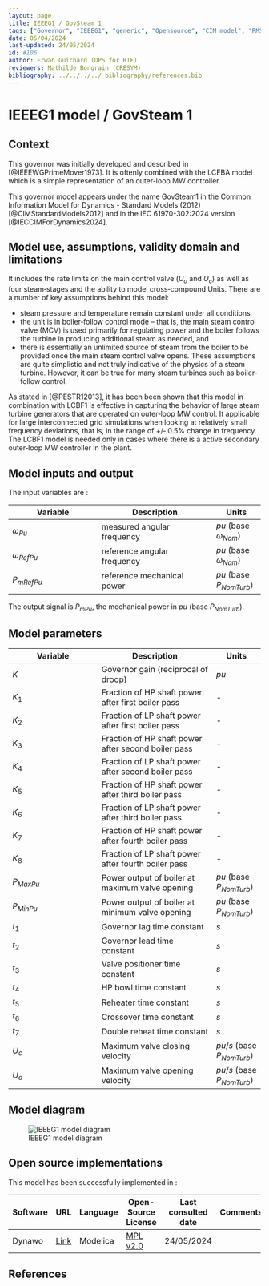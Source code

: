 ```yaml
---
layout: page
title: IEEEG1 / GovSteam 1
tags: ["Governor", "IEEEG1", "generic", "Opensource", "CIM model", "RMS", "phasor", "MRL4", "Single phase", "GovSteam1", "IEC", "dynawo", "#106"]
date: 05/04/2024
last-updated: 24/05/2024
id: #106
author: Erwan Guichard (DPS for RTE)
reviewers: Mathilde Bongrain (CRESYM)
bibliography: ../../../../_bibliography/references.bib
---
```

# IEEEG1 model / GovSteam 1

## Context

This governor was initially developed and described in [@IEEEWGPrimeMover1973]. It is oftenly combined with the LCFBA model which is a simple representation of an outer-loop MW controller.

This governor model appears under the name GovSteam1 in the Common Information Model for Dynamics - Standard Models (2012) [@CIMStandardModels2012] and in the IEC 61970-302:2024 version [@IECCIMForDynamics2024].

## Model use, assumptions, validity domain and limitations

 It includes the rate limits on the main control valve ($U_o$ and $U_c$) as well as four steam‐stages and the ability to model cross‐compound Units.
 There are a number of key assumptions behind this model:

- steam pressure and temperature remain constant under all conditions,
- the unit is in boiler‐follow control mode – that is, the main steam control valve (MCV) is used primarily for regulating power and the boiler follows the turbine in producing additional steam as needed, and
- there is essentially an unlimited source of steam from the boiler to be provided once the main steam control valve opens.
These assumptions are quite simplistic and not truly indicative of the physics of a steam turbine. However, it can be true for many steam turbines such as  boiler‐follow control.

 As stated in [@PESTR12013], it has been been shown that this model in combination with LCBF1 is effective in capturing the behavior of large steam turbine generators that are operated on outer‐loop MW control. It applicable for large interconnected grid simulations when looking at relatively small frequency deviations, that is, in the range of +/‐ 0.5% change in frequency.  The LCBF1 model is needed only in cases where there is a active secondary outer‐loop MW controller in the plant.

## Model inputs and output

The input variables are :

| Variable | Description | Units |
|-----------|--------------| ------|
|$\omega_{Pu}$ | measured angular frequency |$pu$ (base $\omega_{Nom}$)|
|$\omega_{RefPu}$ |reference angular frequency |$pu$ (base $\omega_{Nom}$)|
|$P_{mRefPu}$ |reference mechanical power |$pu$ (base $P_{NomTurb}$)|

The output signal is $P_{mPu}$, the mechanical power in $pu$ (base $P_{NomTurb}$).

## Model parameters

| Variable | Description | Units |
|-----------|--------------| ------|
|$K$ |Governor gain (reciprocal of droop) |$pu$|
|$K_1$ |Fraction of HP shaft power after first boiler pass|-|
|$K_2$ |Fraction of LP shaft power after first boiler pass|-|
|$K_3$ |Fraction of HP shaft power after second boiler pass|-|
|$K_4$ |Fraction of LP shaft power after second boiler pass|-|
|$K_5$ |Fraction of HP shaft power after third boiler pass|-|
|$K_6$ |Fraction of LP shaft power after third boiler pass|-|
|$K_7$ |Fraction of HP shaft power after fourth boiler pass|-|
|$K_8$ |Fraction of LP shaft power after fourth boiler pass|-|
|$P_{MaxPu}$ |Power output of boiler at maximum valve opening |$pu$ (base $P_{NomTurb}$)|
|$P_{MinPu}$ |Power output of boiler at minimum valve opening |$pu$ (base $P_{NomTurb}$)|
|$t_1$ |Governor lag time constant |$s$|
|$t_2$ |Governor lead time constant |$s$|
|$t_3$ |Valve positioner time constant |$s$|
|$t_4$ |HP bowl time constant |$s$|
|$t_5$ |Reheater time constant |$s$|
|$t_6$ |Crossover time constant |$s$|
|$t_7$ |Double reheat time constant |$s$|
|$U_c$ |Maximum valve closing velocity |$pu/s$ (base $P_{NomTurb}$)|
|$U_o$ |Maximum valve opening velocity |$pu/s$ (base $P_{NomTurb}$)|

## Model diagram

![IEEEG1 model diagram](IEEEG1.drawio.svg){#fig-ieeeg1}

## Open source implementations

This model has been successfully implemented in :

| Software      | URL | Language | Open-Source License | Last consulted date | Comments |
| ------------- | --- | -------- | ------------------- | ------------------- | -------- |
| Dynawo | [Link](https://github.com/dynawo/dynawo) | Modelica | [MPL v2.0](https://www.mozilla.org/en-US/MPL/2.0/)  | 24/05/2024 |  |

## References 
